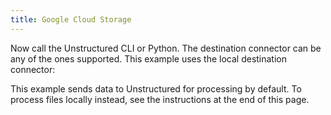 ```yaml
---
title: Google Cloud Storage
---
```



<NewDocument />


<SharedContentGoogleCloudStorage/>

Now call the Unstructured CLI or Python. The destination connector can be any of the ones supported. This example uses the local destination connector:

This example sends data to Unstructured for processing by default. To process files locally instead, see the instructions at the end of this page.


<CodeGroup>
  <GoogleCloudStorageSh />
  <GoogleCloudStoragePyV2 />
  <GoogleCloudStoragePyV1 />
</CodeGroup>


<SharedPartitionByAPIOSS/>
